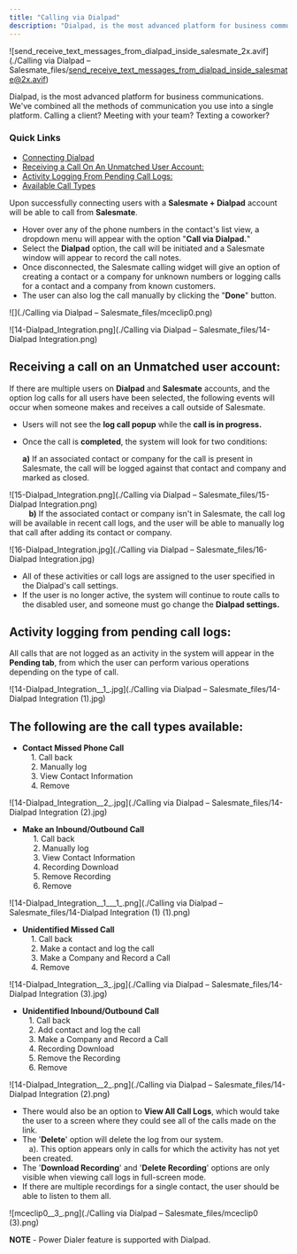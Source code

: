 ```yaml
---
title: "Calling via Dialpad"
description: "Dialpad, is the most advanced platform for business communications. We've combined all the methods of communication you use into a single platform. Ca..."
---
```


![send_receive_text_messages_from_dialpad_inside_salesmate_2x.avif](./Calling via Dialpad – Salesmate_files/send_receive_text_messages_from_dialpad_inside_salesmate@2x.avif)

Dialpad, is the most advanced platform for business communications. We've combined all the methods of communication you use into a single platform. Calling a client? Meeting with your team? Texting a coworker?

### Quick Links

- [Connecting Dialpad](https://support.salesmate.io/hc/en-us/articles/6421925275929-Built-in-Calling-Texting-using-Dialpad-Integration)
- [Receiving a Call On An Unmatched User Account:](https://support.salesmate.io/hc/en-us/articles/9333549016857-Calling-via-Dialpad#h_01GAQA5EMWD0MWCVJYA27TJG52)
- [Activity Logging From Pending Call Logs:](https://support.salesmate.io/hc/en-us/articles/9333549016857-Calling-via-Dialpad#h_01GAQA5Q1MCH3387D4TVZ7NEEF)
- [Available Call Types](https://support.salesmate.io/hc/en-us/articles/9333549016857-Calling-via-Dialpad#h_01GAQA5ZRRBNHGZBJM8H27WDDB)

<Note>

Upon successfully connecting users with a **Salesmate + Dialpad** account will be able to call from **Salesmate**.

- Hover over any of the phone numbers in the contact's list view, a dropdown menu will appear with the option "**Call via Dialpad.**"
- Select the **Dialpad** option, the call will be initiated and a Salesmate window will appear to record the call notes.
- Once disconnected, the Salesmate calling widget will give an option of creating a contact or a company for unknown numbers or logging calls for a contact and a company from known customers.
- The user can also log the call manually by clicking the "**Done**" button.

</Note>

![](./Calling via Dialpad – Salesmate_files/mceclip0.png)

![14-Dialpad_Integration.png](./Calling via Dialpad – Salesmate_files/14-Dialpad Integration.png)

## **Receiving a call on an Unmatched user account:**

If there are multiple users on **Dialpad** and **Salesmate** accounts, and the option log calls for all users have been selected, the following events will occur when someone makes and receives a call outside of Salesmate.

- Users will not see the **log call popup** while the **call is in progress.**
- Once the call is **completed**, the system will look for two conditions:
    
  **a)** If an associated contact or company for the call is present in Salesmate, the call will be logged against that contact and company and marked as closed.

![15-Dialpad_Integration.png](./Calling via Dialpad – Salesmate_files/15-Dialpad Integration.png)  
         **b)** If the associated contact or company isn't in Salesmate, the call log will be available in recent call logs, and the user will be able to manually log that call after adding its contact or company.

![16-Dialpad_Integration.jpg](./Calling via Dialpad – Salesmate_files/16-Dialpad Integration.jpg)

- All of these activities or call logs are assigned to the user specified in the Dialpad's call settings.
- If the user is no longer active, the system will continue to route calls to the disabled user, and someone must go change the **Dialpad settings.**

## **Activity logging from pending call logs:**

All calls that are not logged as an activity in the system will appear in the **Pending tab**, from which the user can perform various operations depending on the type of call.

![14-Dialpad_Integration__1_.jpg](./Calling via Dialpad – Salesmate_files/14-Dialpad Integration (1).jpg)

## **The following are the call types available:**

- **Contact Missed Phone Call**  
      1. Call back  
      2. Manually log  
      3. View Contact Information  
      4. Remove

![14-Dialpad_Integration__2_.jpg](./Calling via Dialpad – Salesmate_files/14-Dialpad Integration (2).jpg)

- **Make an Inbound/Outbound Call**  
       1. Call back  
       2. Manually log  
       3. View Contact Information  
       4. Recording Download  
       5. Remove Recording  
       6. Remove

![14-Dialpad_Integration__1___1_.png](./Calling via Dialpad – Salesmate_files/14-Dialpad Integration (1) (1).png)

- **Unidentified Missed Call**  
      1. Call back   
      2. Make a contact and log the call  
      3. Make a Company and Record a Call  
      4. Remove

![14-Dialpad_Integration__3_.jpg](./Calling via Dialpad – Salesmate_files/14-Dialpad Integration (3).jpg)

- **Unidentified Inbound/Outbound Call**  
     1. Call back  
     2. Add contact and log the call  
     3. Make a Company and Record a Call  
     4. Recording Download  
     5. Remove the Recording  
     6. Remove

![14-Dialpad_Integration__2_.png](./Calling via Dialpad – Salesmate_files/14-Dialpad Integration (2).png)

<Note>

- There would also be an option to **View All Call Logs**, which would take the user to a screen where they could see all of the calls made on the link.
- The '**Delete**' option will delete the log from our system.  
     a). This option appears only in calls for which the activity has not yet been created.
- The '**Download Recording**' and '**Delete Recording**' options are only visible when viewing call logs in full-screen mode.
- If there are multiple recordings for a single contact, the user should be able to listen to them all.

</Note>

![mceclip0__3_.png](./Calling via Dialpad – Salesmate_files/mceclip0 (3).png)

**NOTE** - Power Dialer feature is supported with Dialpad.
